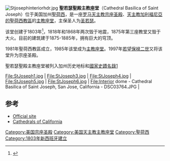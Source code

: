 [[File:Stjosephinteriorhdr.jpg|left]]
{{Infobox church
| name                   = 聖若瑟聖殿主教座堂
| fullname               = 
| image                  = StJosephDusk.jpg
| latd                   = 37.334036
| longd                  = -121.890816
| coordinates            = {{Coord|37.334036|-121.890816|format=dms |type:landmark_region:US-CA |display=inline,title}}
| location               = {{flag|USA}}加州[[聖荷西|聖荷西]]南市场街80号
| denomination           = [[罗马天主教|罗马天主教]]
| founded date           = {{start date|1877|04|22}}
| dedication             = [[圣若瑟|圣若瑟]]
| dedicated date         = 1990
| consecrated date       = 1803, 1877
| status                 = [[宗座圣殿|宗座圣殿]]、[[主教座堂|主教座堂]]
| heritage designation   = 加州历史地标 #910<br/>[[國家史蹟名錄|國家史蹟名錄]] #77000345
| groundbreaking         = 1876
| completed date         = 1885
| diocese                = [[天主教加利福尼亞的聖荷西教區|天主教加利福尼亞的聖荷西教區]]
}}
'''聖若瑟聖殿主教座堂'''（Cathedral Basilica of Saint Joseph）位于美国加州[[聖荷西_(加利福尼亞州)|聖荷西]]，是一座[[罗马天主教|罗马天主教]][[宗座圣殿|宗座圣殿]]、[[天主教加利福尼亞的聖荷西教區|天主教加利福尼亞的聖荷西教區]]的[[主教座堂|主教座堂]]，主保圣人为[[圣若瑟|圣若瑟]]。

该堂创建于1803年<ref>{{Cite web |url=http://stjosephcathedral.org/history/ |title=History of the Cathedral Basilica of St Joseph |access-date=2015-02-05 |archive-date=2021-01-27 |archive-url=https://web.archive.org/web/20210127043120/https://www.stjosephcathedral.org/history/ |dead-url=no }}</ref>，1818年和1868年两次毁于地震，1875年第三座教堂又毁于大火。目前的建筑建于1875-1885年，拥有巨大的穹顶。

1981年聖荷西教區成立，1985年该堂成为[[主教座堂|主教座堂]]。1997年[[若望保禄二世|若望保禄二世]]又将该堂升为宗座圣殿。

聖若瑟聖殿主教座堂被列入加州历史地标和[[國家史蹟名錄|國家史蹟名錄]][http://nrhp.focus.nps.gov/natregsearchresult.do?fullresult=true&recordid=89]{{Dead link|date=2020年4月 |bot=InternetArchiveBot |fix-attempted=yes }}
<gallery>
File:StJoseph1.jpg | 
File:StJoseph3.jpg | 
File:StJoseph4.jpg | 
File:StJoseph5.jpg | 
File:StJoseph6.jpg | 
File:Interior dome - Cathedral Basilica of Saint Joseph, San Jose, California - DSC03764.JPG | 
</gallery>

== 参考 ==
<references />
* [http://www.stjosephcathedral.org Official site] {{Wayback|url=http://www.stjosephcathedral.org/ |date=20210427180917 }}
*[https://web.archive.org/web/20071012205719/http://www.cathedralsofcalifornia.com/ Cathedrals of California]

[[Category:美国宗座圣殿|Category:美国宗座圣殿]]
[[Category:美国天主教主教座堂|Category:美国天主教主教座堂]]
[[Category:聖荷西|Category:聖荷西]]
[[Category:1803年新西班牙建立|Category:1803年新西班牙建立]]